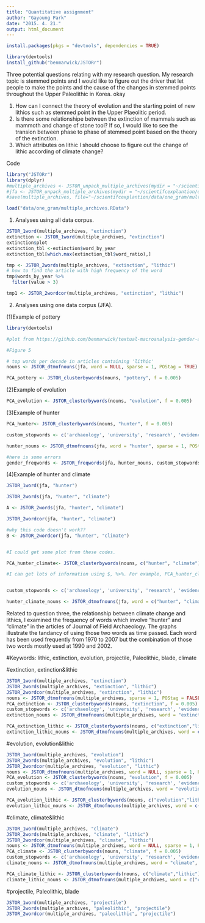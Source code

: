 ```yaml
---
title: "Quantitative assignment"
author: "Gayoung Park"
date: "2015. 4. 21."
output: html_document
---
```

```r
install.packages(pkgs = "devtools", dependencies = TRUE)
```

```r
library(devtools)
install_github("benmarwick/JSTORr")
```


Three potential questions relating with my research question. My research topic is stemmed points and I would like to figure out the driver that let people to make the points and the cause of the changes in stemmed points throughout the Upper Paleolithic in Korea. okay

1. How can I connect the theory of evolution and the starting point of new lithics such as stemmed point in the Upper Plaeolitic period.
2. Is there some relationshipe between the extinction of mammals such as mammoth and change of stone tool? If so, I would like to see the transion between phase to phase of stemmed point based on the theory of the extinction.
3. Which attributes on lithic I should choose to figure out the change of lithic according of climate change?

Code

```r
library("JSTORr")
library(dplyr)
#multiple_archives <- JSTOR_unpack_multiple_archives(mydir = "~/scientifcexplantion/data/one_gram")
#jfa <- JSTOR_unpack_multiple_archives(mydir = "~/scientifcexplantion/data/one_gram/jfa")
#save(multiple_archives, file="~/scientifcexplantion/data/one_gram/multiple_archives.RData")

load("data/one_gram/multiple_archives.RData")
```


1. Analyses using all data corpus.

```r

JSTOR_1word(multiple_archives, "extinction")
extinction <- JSTOR_1word(multiple_archives, "extinction")
extinction$plot
extinction_tbl <-extinction$word_by_year
extinction_tbl[which.max(extinction_tbl$word_ratio),]

tmp <- JSTOR_2words(multiple_archives, "extinction", "lithic")
# how to find the article with high frequency of the word
tmp$words_by_year %>%
  filter(value > 3)

tmp1 <- JSTOR_2wordcor(multiple_archives, "extinction", "lithic")
```


2. Analyses using one data corpus (JFA).

(1)Example of pottery
```r
library(devtools)

#plot from https://github.com/benmarwick/textual-macroanalysis-gender-archaeology/blob/master/gender.Rmd

#Figure 5

# top words per decade in articles containing 'lithic' 
nouns <- JSTOR_dtmofnouns(jfa, word = NULL, sparse = 1, POStag = TRUE)

PCA_pottery <- JSTOR_clusterbywords(nouns, "pottery", f = 0.005)
```

(2)Example of evolution
```r
PCA_evolution <- JSTOR_clusterbywords(nouns, "evolution", f = 0.005)

```

(3)Example of hunter
```r
PCA_hunter<- JSTOR_clusterbywords(nouns, "hunter", f = 0.005)

custom_stopwords <- c('archaeology', 'university', 'research', 'evidence', 'journal', 'world', 'site', 'cambridge', 'archaeol', 'area', 'region', 'period', 'analysis', 'anthropology', 'springer', 'production', 'figure', 'work', 'world', 'concept', 'human', 'middle', 'altamira', 'culture', 'record', 'citation', 'discipline', 'author', 'proportion', 'literature', 'report', 'approach', 'cambridge' )

hunter_nouns <- JSTOR_dtmofnouns(jfa, word = "hunter", sparse = 1, POStag = TRUE)

#here is some errors
gender_freqwords <- JSTOR_freqwords(jfa, hunter_nouns, custom_stopwords, n = 3)

```

(4)Example of hunter and climate
```r

JSTOR_1word(jfa, "hunter")

JSTOR_2words(jfa, "hunter", "climate")

A <- JSTOR_2words(jfa, "hunter", "climate")

JSTOR_2wordcor(jfa, "hunter", "climate")

#why this code doesn't work??
B <- JSTOR_2wordcor(jfa, "hunter", "climate")


#I could get some plot from these codes.

PCA_hunter_climate<- JSTOR_clusterbywords(nouns, c("hunter", "climate"))

#I can get lots of information using $, %>%. For example, PCA_hunter_climate$PCA$call.


custom_stopwords <- c('archaeology', 'university', 'research', 'evidence', 'journal', 'world', 'site', 'cambridge', 'archaeol', 'area', 'region', 'period', 'analysis', 'anthropology', 'springer', 'production', 'figure', 'work', 'world', 'concept', 'human', 'middle', 'altamira', 'culture', 'record', 'citation', 'discipline', 'author', 'proportion', 'literature', 'report', 'approach', 'cambridge' )

hunter_climate_nouns <- JSTOR_dtmofnouns(jfa, word = c("hunter", "climate"), sparse = 1, POStag = TRUE)

```

Related to question three, the relationship between climate change and lithics, I examined the frequency of words which involve "hunter" and "climate" in the articles of Journal of Field Archaeology. The graphs illustrate the tandancy of using those two words as time passed. Each word has been used frequently from 1970 to 2007 but the combination of those two words mostly used at 1990 and 2002.



#Keywords: lithic, extinction, evolution, projectile, Paleolithic, blade, climate

#extinction, extinction&lithic

```r
JSTOR_1word(multiple_archives, "extinction")
JSTOR_2words(multiple_archives, "extinction", "lithic")
JSTOR_2wordcor(multiple_archives, "extinction", "lithic")
nouns <- JSTOR_dtmofnouns(multiple_archives, sparse = 1, POStag = FALSE)
PCA_extinction <- JSTOR_clusterbywords(nouns, "extinction", f = 0.005)
custom_stopwords <- c('archaeology', 'university', 'research', 'evidence', 'journal', 'world', 'site', 'cambridge', 'archaeol', 'area', 'region', 'period', 'analysis', 'anthropology', 'springer', 'production', 'figure', 'work', 'world', 'concept', 'human', 'middle', 'altamira', 'culture', 'record', 'citation', 'discipline', 'author', 'proportion', 'literature', 'report', 'approach', 'cambridge' )
extinction_nouns <- JSTOR_dtmofnouns(multiple_archives, word = "extinction", sparse = 1, POStag = TRUE)

PCA_extinction_lithic <- JSTOR_clusterbywords(nouns, c("extinction","lithic"), f = 0.005)
extinction_lithic_nouns <- JSTOR_dtmofnouns(multiple_archives, word = c("extinction","lithic"), sparse = 1, POStag = TRUE)
```

#evolution, evolution&lithic

```r
JSTOR_1word(multiple_archives, "evolution")
JSTOR_2words(multiple_archives, "evolution", "lithic")
JSTOR_2wordcor(multiple_archives, "evolution", "lithic")
nouns <- JSTOR_dtmofnouns(multiple_archives, word = NULL, sparse = 1, POStag = TRUE)
PCA_evolution <- JSTOR_clusterbywords(nouns, "evolution", f = 0.005)
custom_stopwords <- c('archaeology', 'university', 'research', 'evidence', 'journal', 'world', 'site', 'cambridge', 'archaeol', 'area', 'region', 'period', 'analysis', 'anthropology', 'springer', 'production', 'figure', 'work', 'world', 'concept', 'human', 'middle', 'altamira', 'culture', 'record', 'citation', 'discipline', 'author', 'proportion', 'literature', 'report', 'approach', 'cambridge' )
evolution_nouns <- JSTOR_dtmofnouns(multiple_archives, word = "evolution", sparse = 1, POStag = TRUE)

PCA_evolution_lithic <- JSTOR_clusterbywords(nouns, c("evolution","lithic"), f = 0.005)
evolution_lithic_nouns <- JSTOR_dtmofnouns(multiple_archives, word = c("evolution","lithic"), sparse = 1, POStag = TRUE)
```


#climate, climate&lithic

```r
JSTOR_1word(multiple_archives, "climate")
JSTOR_2words(multiple_archives, "climate", "lithic")
JSTOR_2wordcor(multiple_archives, "climate", "lithic")
nouns <- JSTOR_dtmofnouns(multiple_archives, word = NULL, sparse = 1, POStag = TRUE)
PCA_climate <- JSTOR_clusterbywords(nouns, "climate", f = 0.005)
custom_stopwords <- c('archaeology', 'university', 'research', 'evidence', 'journal', 'world', 'site', 'cambridge', 'archaeol', 'area', 'region', 'period', 'analysis', 'anthropology', 'springer', 'production', 'figure', 'work', 'world', 'concept', 'human', 'middle', 'altamira', 'culture', 'record', 'citation', 'discipline', 'author', 'proportion', 'literature', 'report', 'approach', 'cambridge' )
climate_nouns <- JSTOR_dtmofnouns(multiple_archives, word = "climate", sparse = 1, POStag = TRUE)

PCA_climate_lithic <- JSTOR_clusterbywords(nouns, c("climate","lithic"), f = 0.005)
climate_lithic_nouns <- JSTOR_dtmofnouns(multiple_archives, word = c("climate","lithic"), sparse = 1, POStag = TRUE)
```

#projectile, Paleolithic, blade

```r
JSTOR_1word(multiple_archives, "projectile")
JSTOR_2words(multiple_archives, "paleolithic", "projectile")
JSTOR_2wordcor(multiple_archives, "paleolithic", "projectile")
```




